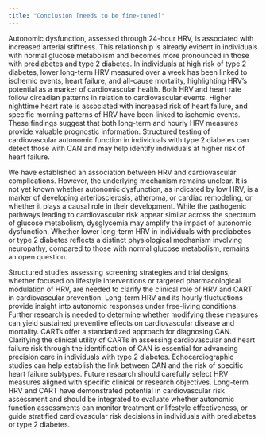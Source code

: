 ```yaml
---
title: "Conclusion [needs to be fine-tuned]"
---
```


Autonomic dysfunction, assessed through 24-hour HRV, is associated with increased arterial stiffness. This relationship is already evident in individuals with normal glucose metabolism and becomes more pronounced in those with prediabetes and type 2 diabetes. In individuals at high risk of type 2 diabetes, lower long-term HRV measured over a week has been linked to ischemic events, heart failure, and all-cause mortality, highlighting HRV's potential as a marker of cardiovascular health. Both HRV and heart rate follow circadian patterns in relation to cardiovascular events. Higher nighttime heart rate is associated with increased risk of heart failure, and specific morning patterns of HRV have been linked to ischemic events. These findings suggest that both long-term and hourly HRV measures provide valuable prognostic information. Structured testing of cardiovascular autonomic function in individuals with type 2 diabetes can detect those with CAN and may help identify individuals at higher risk of heart failure.

We have established an association between HRV and cardiovascular complications. However, the underlying mechanism remains unclear. It is not yet known whether autonomic dysfunction, as indicated by low HRV, is a marker of developing arteriosclerosis, atheroma, or cardiac remodeling, or whether it plays a causal role in their development. While the pathogenic pathways leading to cardiovascular risk appear similar across the spectrum of glucose metabolism, dysglycemia may amplify the impact of autonomic dysfunction. Whether lower long-term HRV in individuals with prediabetes or type 2 diabetes reflects a distinct physiological mechanism involving neuropathy, compared to those with normal glucose metabolism, remains an open question.

Structured studies assessing screening strategies and trial designs, whether focused on lifestyle interventions or targeted pharmacological modulation of HRV, are needed to clarify the clinical role of HRV and CART in cardiovascular prevention. Long-term HRV and its hourly fluctuations provide insight into autonomic responses under free-living conditions. Further research is needed to determine whether modifying these measures can yield sustained preventive effects on cardiovascular disease and mortality. CARTs offer a standardized approach for diagnosing CAN. Clarifying the clinical utility of CARTs in assessing cardiovascular and heart failure risk through the identification of CAN is essential for advancing precision care in individuals with type 2 diabetes. Echocardiographic studies can help establish the link between CAN and the risk of specific heart failure subtypes. Future research should carefully select HRV measures aligned with specific clinical or research objectives. Long-term HRV and CART have demonstrated potential in cardiovascular risk assessment and should be integrated to evaluate whether autonomic function assessments can monitor treatment or lifestyle effectiveness, or guide stratified cardiovascular risk decisions in individuals with prediabetes or type 2 diabetes.


